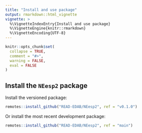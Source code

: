 ```yaml
---
title: "Install and use package"
output: rmarkdown::html_vignette
vignette: >
  %\VignetteIndexEntry{Install and use package}
  %\VignetteEngine{knitr::rmarkdown}
  %\VignetteEncoding{UTF-8}
---
```


```r
knitr::opts_chunk$set(
  collapse = TRUE,
  comment = "#>",
  warning = FALSE,
  eval = FALSE
)
```

## Install the `NEesp2` package

Install the versioned package:
```r
remotes::install_github("READ-EDAB/NEesp2", ref = "v0.1.0")
```

Or install the most recent development package:
```r
remotes::install_github("READ-EDAB/NEesp2", ref = "main")
```



